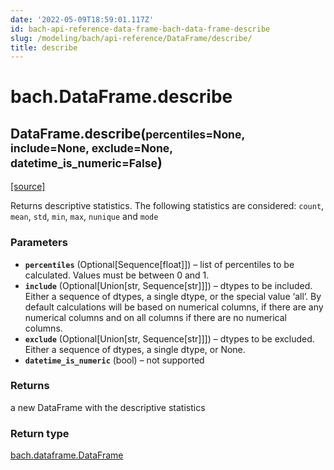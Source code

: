 ```yaml
---
date: '2022-05-09T18:59:01.117Z'
id: bach-api-reference-data-frame-bach-data-frame-describe
slug: /modeling/bach/api-reference/DataFrame/describe/
title: describe
---
```


# bach.DataFrame.describe

<div className="method">

<h2 className="signature-method"><span className="additional-name">DataFrame.</span><span className="name">describe(</span><small className="parameter-list"><span className="parameter" id="percentiles">percentiles=None</span>, <span className="parameter" id="include">include=None</span>, <span className="parameter" id="exclude">exclude=None</span>, <span className="parameter" id="datetime_is_numeric">datetime_is_numeric=False</span></small>)</h2>


&#8203;<span className="view-source">[[source]](https://github.com/objectiv/objectiv-analytics/blob/main/bach/bach/dataframe.py)</span>

<div className="content">

Returns descriptive statistics.
The following statistics are considered: `count`, `mean`, `std`, `min`, `max`, `nunique` and `mode`


### Parameters

* **`percentiles`** (Optional[Sequence[float]]) – list of percentiles to be calculated. Values must be between 0 and 1.
* **`include`** (Optional[Union[str, Sequence[str]]]) – dtypes to be included.
Either a sequence of dtypes, a single dtype, or the special value ‘all’.
By default calculations will be based on numerical columns, if there are any
numerical columns and on all columns if there are no numerical columns.
* **`exclude`** (Optional[Union[str, Sequence[str]]]) – dtypes to be excluded. Either a sequence of dtypes, a single dtype, or None.
* **`datetime_is_numeric`** (bool) – not supported



### Returns

a new DataFrame with the descriptive statistics



### Return type

[bach.dataframe.DataFrame](/modeling/bach/api-reference/DataFrame/index.mdx)



</div>


</div>
